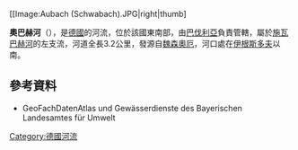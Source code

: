{{Onesource|time=2020-11-04T14:31:43+00:00}}
{{Coord|49.60846|N|11.22990|E|display=title}}
[[Image:Aubach (Schwabach).JPG|right|thumb]

'''奧巴赫河'''（{{lang-de|Aubach}}），是[[德國|德國]]的河流，位於該國東南部，由[[巴伐利亞|巴伐利亞]]負責管轄，屬於[[施瓦巴赫河_(雷格尼茨河支流)|施瓦巴赫河]]的左支流，河道全長3.2公里，發源自[[魏森奧厄|魏森奧厄]]，河口處在[[伊根斯多夫|伊根斯多夫]]以南。

==參考資料==
* GeoFachDatenAtlas und Gewässerdienste des Bayerischen Landesamtes für Umwelt

{{Germany-geo-stub}}
[[Category:德國河流|Category:德國河流]]